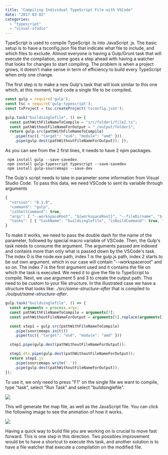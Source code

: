 ```yaml
---
title: "Compiling Individual TypeScript File with VSCode"
date: "2017-03-02"
categories: 
  - "typescript"
  - "visual-studio"
---
```


TypeScript is used to compile TypeScript .ts into JavaScript .js. The basic setup is to have a tsconfig.json file that indicate what file to include, and which files to exclude. Almost everyone is having a Gulp/Grunt task that will execute the compilation, some goes a step ahead with having a watcher that looks for changes to start compiling. The problem is when a project grows, it doesn't make sense in term of efficiency to build every TypeScript when only one change.

The first step is to make a new Gulp's task that will look similar to this one which, at this moment, hard code a single file to be compiled.

```typescript
const gulp = require('gulp'); 
const tsc = require('gulp-typescript'); 
const tsProject = tsc.createProject('tsconfig.json');

gulp.task("buildsinglefile", () => { 
  const pathWithFileNameToCompile = "src/folder1/file2.ts"; 
  const pathWithoutFileNameForOutput = "./output/folder1"; 
  return gulp.src(pathWithFileNameToCompile) 
    .pipe(tsc({ "target": "es6", "module": "amd" })) 
    .pipe(gulp.dest(pathWithoutFileNameForOutput)); }); 
``` 


As you can see from the 2 first lines, it needs to have 2 npm packages. 
``` 
 npm install gulp --save-savedev 
 npm install gulp-typescript typescript --save-savedev 
 npm install gulp-sourcemaps --save-dev 
``` 

The Gulp's script needs to take in parameter some information from Visual Studio Code. To pass this data, we need VSCode to sent its variable through arguments

```typescript
{ 
  "version": "0.1.0", 
  "command": "gulp", 
  "isShellCommand": true, 
  "args": [ "--workspaceRoot", "${workspaceRoot}", "--fileDirname", "${fileDirname}", "--file", "${file}" ], 
  "tasks": [ { "taskName": "buildsinglefile", "isBuildCommand": true, "args": [] } ] 
} 
``` 
 To make it works, we need to pass the double dash for the name of the parameter, followed by special macro variable of VSCode. Then, the Gulp's task needs to consume the argument. The arguments passed are indexed and contains more than only what is passed down by the VSCode's task. The index 0 is the node.exe path, index 1 is the gulp.js path, index 2 starts to be out own argument, which in our case will contain "--workspaceroot" and so on. The index 7 is the first argument used and it contains the file on which the task is executed. We need it to give the file to TypeScript to compile. Next, we use argument 5 and 3 to create the output path. This need to be custom to your file structure. In the illustrated case we have a structure that looks like: _./src/same-structure-after_ that is compiled to _./output/same-structure-after_.

```typescript
gulp.task("buildsinglefile", () => { 
  const arguments = process.argv; 
  const pathWithFileNameToCompile = arguments[7]; 
  const pathWithoutFileNameForOutput = arguments[5].replace(arguments[3], ".").replace("\\\\src\\\\", "\\\\output\\\\");

  const step1 = gulp.src(pathWithFileNameToCompile) 
    .pipe(sourcemaps.init()) 
    .pipe(tsc({ "target": "es6", "module": "amd" }))

  step1.pipe(gulp.dest(pathWithoutFileNameForOutput));

  step1.dts.pipe(gulp.dest(pathWithoutFileNameForOutput)); 
  return step1.js 
    .pipe(sourcemaps.write('.')) 
    .pipe(gulp.dest(pathWithoutFileNameForOutput)); 
}); 
``` 


To use it, we only need to press "F1" on the single file we want to compile, type "task", select "Run Task" and select "buildsinglefile". 

![](images/tasksRunTask.png)

This will generate the map file, as well as the JavaScript file. You can click the following image to see the animation of how it works. 

![](images/TypeScriptBuildSingleFile-1024x427.gif)

Having a quick way to build file you are working on is crucial to move fast forward. This is one step in this direction. Two possibles improvement would be to have a shortcut to execute this task, and another solution is to have a file watcher that execute a compilation on the modified file.
